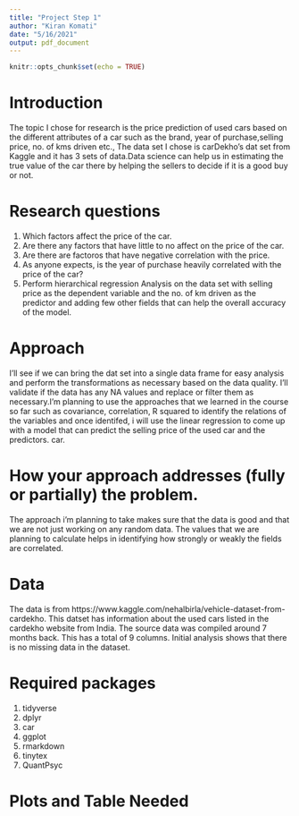 ```yaml
---
title: "Project Step 1"
author: "Kiran Komati"
date: "5/16/2021"
output: pdf_document
---
```


```r
knitr::opts_chunk$set(echo = TRUE)
```

# Introduction

The topic I chose for research is the price prediction of used cars based on the different attributes of a car such as the brand, year of purchase,selling price, no. of kms driven etc., The data set I chose is carDekho's dat set from Kaggle and it has 3 sets of data.Data science can help us in estimating the true value of the car there by helping the sellers to decide if it is a good buy or not.

# Research questions

1. Which factors affect the price of the car.
2. Are there any factors that have little to no affect on the price of the car.
3. Are there are factoros that have negative correlation with the price.
4. As anyone expects, is the year of purchase heavily correlated with the price of the car?
5. Perform hierarchical regression Analysis on the data set with selling price as the dependent variable and the no. of km driven as the predictor and adding few other fields that can help the overall accuracy of the model.

# Approach

I'll see if we can bring the dat set into a single data frame for easy analysis and perform the transformations as necessary based on the data quality. I'll validate if the data has any NA values and replace or filter them as necessary.I'm planning to use the approaches that we learned in the course so far such as covariance, correlation, R squared to identify the relations of the variables and once identifed, i will use the linear regression to come up with a model that can predict the selling price of the used car and the predictors.
car. 

# How your approach addresses (fully or partially) the problem.

The approach i'm planning to take makes sure that the data is good and that we are not just working on any random data. The values that we are planning to calculate helps in identifying how strongly or weakly the fields are correlated.

# Data
The data is from https://www.kaggle.com/nehalbirla/vehicle-dataset-from-cardekho. This datset has information about the used cars listed in the cardekho website from India. The source data was compiled around 7 months back. This has a total of 9 columns. Initial analysis shows that there is no missing data in the dataset.

# Required packages

1. tidyverse
2. dplyr
3. car
4. ggplot
5. rmarkdown
6. tinytex
7. QuantPsyc

# Plots and Table Needed
